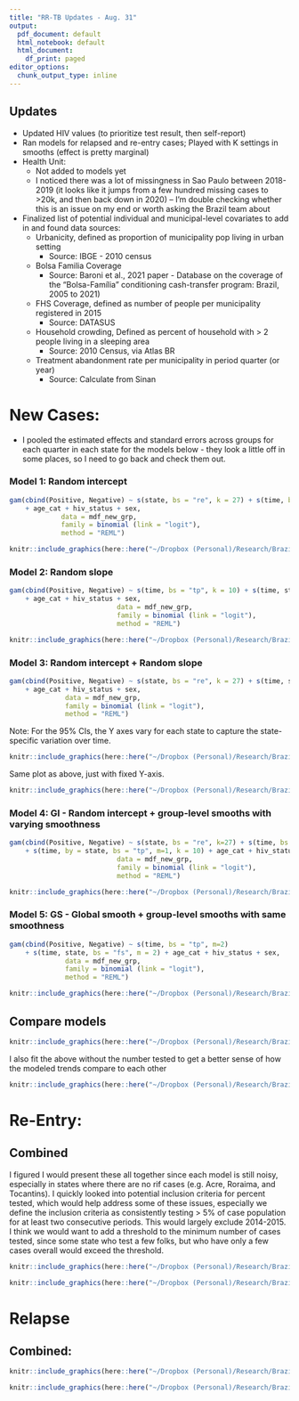 ```yaml
---
title: "RR-TB Updates - Aug. 31"
output:
  pdf_document: default
  html_notebook: default
  html_document:
    df_print: paged
editor_options:
  chunk_output_type: inline
---
```

## Updates
* Updated HIV values (to prioritize test result, then self-report)
* Ran models for relapsed and re-entry cases; Played with K settings in smooths (effect is pretty marginal)
* Health Unit: 
  * Not added to models yet
  * I noticed there was a lot of missingness in Sao Paulo between 2018-2019 (it looks like it jumps from a few hundred missing cases to >20k, and then back down in 2020) -- I'm double checking whether this is an issue on my end or worth asking the Brazil team about

* Finalized list of potential individual and municipal-level covariates to add in and found data sources: 
  * Urbanicity, defined as proportion of municipality pop living in urban setting
    * Source: IBGE - 2010 census
  * Bolsa Familia Coverage 
    * Source: Baroni et al., 2021 paper - Database on the coverage of the “Bolsa-Família” conditioning cash-transfer program: Brazil, 2005 to 2021)
  * FHS Coverage, defined as number of people per municipality registered in 2015
    * Source: DATASUS 
  * Household crowding, Defined as percent of household with > 2 people living in a sleeping area
    * Source: 2010 Census, via Atlas BR
  * Treatment abandonment rate per municipality in period quarter (or year)
    * Source: Calculate from Sinan







# New Cases: 
* I pooled the estimated effects and standard errors across groups for each quarter in each state for the models below - they look a little off in some places, so I need to go back and check them out. 




### Model 1: Random intercept
```r
gam(cbind(Positive, Negative) ~ s(state, bs = "re", k = 27) + s(time, bs = "tp", k = 10) 
    + age_cat + hiv_status + sex, 
             data = mdf_new_grp, 
             family = binomial (link = "logit"), 
             method = "REML")
```


<!-- Variance of the random effects:  -->
<!-- ```{r, echo=FALSE} -->
<!-- library(mgcv) -->
<!-- load("~/Dropbox (Personal)/Research/Brazil TB/Rif_Project/output/fits/gam_new_intercept.rda") -->
<!-- variance_comp(new_intercept) -->
<!-- ``` -->

```r
knitr::include_graphics(here::here("~/Dropbox (Personal)/Research/Brazil TB/Rif_Project/figures/gam_m1_plot.png"))
```



### Model 2: Random slope 
```r
gam(cbind(Positive, Negative) ~ s(time, bs = "tp", k = 10) + s(time, state, bs = "re", k = 27) 
    + age_cat + hiv_status + sex, 
                           data = mdf_new_grp, 
                           family = binomial (link = "logit"), 
                           method = "REML")
```

<!-- Variance of the random effects:  -->
<!-- ```{r, echo=FALSE} -->
<!-- load("~/Dropbox (Personal)/Research/Brazil TB/Rif_Project/output/fits/gam_new_slope.rda") -->
<!-- variance_comp(new_slope) -->
<!-- ``` -->

```r
knitr::include_graphics(here::here("~/Dropbox (Personal)/Research/Brazil TB/Rif_Project/figures/gam_m2_plot.png"))
```





### Model 3: Random intercept + Random slope

```r
gam(cbind(Positive, Negative) ~ s(state, bs = "re", k = 27) + s(time, state, bs = "re", k = 27) 
    + age_cat + hiv_status + sex, 
              data = mdf_new_grp, 
              family = binomial (link = "logit"), 
              method = "REML")
```

<!-- Variance of the random effects:  -->
<!-- ```{r, echo = FALSE} -->
<!-- load("~/Dropbox (Personal)/Research/Brazil TB/Rif_Project/output/fits/gam_new_intercept_slope.rda") -->
<!-- variance_comp(new_intercept_slope) -->
<!-- ``` -->


Note: For the 95% CIs, the Y axes vary for each state to capture the state-specific variation over time. 
```r
knitr::include_graphics(here::here("~/Dropbox (Personal)/Research/Brazil TB/Rif_Project/figures/gam_m3_plot.png"))
```

Same plot as above, just with fixed Y-axis. 
```r
knitr::include_graphics(here::here("~/Dropbox (Personal)/Research/Brazil TB/Rif_Project/figures/gam_m3_plot_fixed.scales.png"))
```



### Model 4: GI - Random intercept + group-level smooths with varying smoothness

```r
gam(cbind(Positive, Negative) ~ s(state, bs = "re", k=27) + s(time, bs = "tp", k = 10) 
    + s(time, by = state, bs = "tp", m=1, k = 10) + age_cat + hiv_status + sex, 
                           data = mdf_new_grp, 
                           family = binomial (link = "logit"), 
                           method = "REML")

```

<!-- Variance of the random effects:  -->
<!-- ```{r, echo = FALSE} -->
<!-- load("~/Dropbox (Personal)/Research/Brazil TB/Rif_Project/output/fits/gam_new_gi.rda") -->
<!-- variance_comp(new_gi) -->
<!-- ``` -->


```r
knitr::include_graphics(here::here("~/Dropbox (Personal)/Research/Brazil TB/Rif_Project/figures/gam_m4_plot.png"))
```






### Model 5: GS - Global smooth + group-level smooths with same smoothness

```r
gam(cbind(Positive, Negative) ~ s(time, bs = "tp", m=2) 
    + s(time, state, bs = "fs", m = 2) + age_cat + hiv_status + sex, 
              data = mdf_new_grp, 
              family = binomial (link = "logit"), 
              method = "REML")
```

<!-- Variance of the random effects: I'm assuming there are three variance components for FS because FS is defined by three basis functions.  -->
<!-- ```{r, echo = FALSE} -->
<!-- load("~/Dropbox (Personal)/Research/Brazil TB/Rif_Project/output/fits/gam_new_gs.rda") -->
<!-- variance_comp(new_gs) -->
<!-- ``` -->

```r
knitr::include_graphics(here::here("~/Dropbox (Personal)/Research/Brazil TB/Rif_Project/figures/gam_m5_plot.png"))
```



## Compare models 
```r
knitr::include_graphics(here::here("~/Dropbox (Personal)/Research/Brazil TB/Rif_Project/figures/gam_all_plot.png"))
```
I also fit the above without the number tested to get a better sense of how the modeled trends compare to each other


```r
knitr::include_graphics(here::here("~/Dropbox (Personal)/Research/Brazil TB/Rif_Project/figures/gam_all_plot_trend.only.png"))
```







# Re-Entry: 
## Combined 
I figured I would present these all together since each model is still noisy, especially in states where there are no rif cases (e.g. Acre, Roraima, and Tocantins). I quickly looked into potential inclusion criteria for percent tested, which would help address some of these issues, especially we define the inclusion criteria as consistently testing > 5% of case population for at least two consecutive periods. This would largely exclude 2014-2015. I think we would want to add a threshold to the minimum number of cases tested, since some state who test a few folks, but who have only a few cases overall would exceed the threshold. 






```r
knitr::include_graphics(here::here("~/Dropbox (Personal)/Research/Brazil TB/Rif_Project/figures/gam_all_plot_reentry_fixed.axes.png"))
```




```r
knitr::include_graphics(here::here("~/Dropbox (Personal)/Research/Brazil TB/Rif_Project/figures/gam_all_plot_reentry_trends.only.png"))
```




# Relapse
## Combined: 
```r
knitr::include_graphics(here::here("~/Dropbox (Personal)/Research/Brazil TB/Rif_Project/figures/gam_all_plot_relapse.png"))
```


```r
knitr::include_graphics(here::here("~/Dropbox (Personal)/Research/Brazil TB/Rif_Project/figures/gam_all_plot_relapse_trends.only.png"))
```


